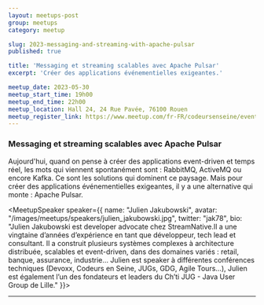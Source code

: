 ```yaml
---
layout: meetups-post
group: meetups
category: meetup

slug: 2023-messaging-and-streaming-with-apache-pulsar
published: true

title: 'Messaging et streaming scalables avec Apache Pulsar'
excerpt: 'Créer des applications événementielles exigeantes.'

meetup_date: 2023-05-30
meetup_start_time: 19h00
meetup_end_time: 22h00
meetup_location: Hall 24, 24 Rue Pavée, 76100 Rouen
meetup_register_link: https://www.meetup.com/fr-FR/codeursenseine/events/293712293/
---
```


### Messaging et streaming scalables avec Apache Pulsar

Aujourd'hui, quand on pense à créer des applications event-driven et temps réel, les mots qui viennent spontanément sont : RabbitMQ, ActiveMQ ou encore Kafka. Ce sont les solutions qui dominent ce paysage. Mais pour créer des applications événementielles exigeantes, il y a une alternative qui monte : Apache Pulsar.

<MeetupSpeaker speaker={{
  name: "Julien Jakubowski",
  avatar: "/images/meetups/speakers/julien_jakubowski.jpg",
  twitter: "jak78",
  bio: "Julien Jakubowski est developer advocate chez StreamNative.Il a une vingtaine d’années d’expérience en tant que développeur, tech lead et consultant. Il a construit plusieurs systèmes complexes à architecture distribuée, scalables et event-driven, dans des domaines variés : retail, banque, assurance, industrie… Julien est speaker à différentes conférences techniques (Devoxx, Codeurs en Seine, JUGs, GDG, Agile Tours…), Julien est également l’un des fondateurs et leaders du Ch’ti JUG - Java User Group de Lille."
}}>

</MeetupSpeaker>

---
